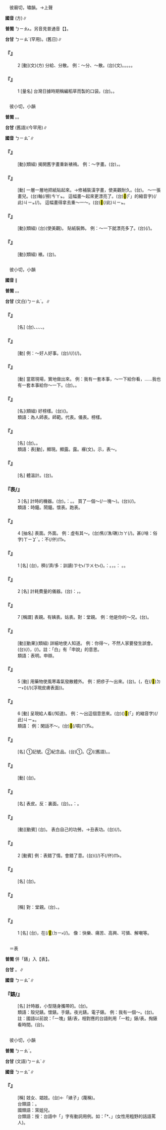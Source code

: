 
=={{ruby|俵|ㄅㄧㄠˇ}}==

　彼廟切，嘯韻。→上聲

'''國音''' {{ruby|(文)|ㄅㄧㄠˇ}}(方){{ruby|。|ㄅㄧㄠˋ}}∥

'''普閩''' <rt>ㄅㄧㄠ˪</rt>。另音見普通音【{{ruby|俵|ㄅㄧㄠˋ}}】。

'''台甘''' <rt>ㄅㄧㄠˋ</rt>(罕用)。{{ruby|(語)|ㄅㄧㄜˋ}}(舊日)∥

    

==='''『{{ruby|俵|ㄅㄧㄠˇ}}』'''===
:2  [動](文)(方) 分給、分散。 例：～分、～散。(台){{ruby|俵|ㄅㄧㄠˋ}}(文)。{{ruby|分|ㄅㄨㄣ}}{{ruby|付|ㄏㆦ˫}}{{ruby|人|ㄌㄤˊ}}。{{ruby|分|ㄏㄨㄣ}}{{ruby|散|ㄙㄨㆩ˪}}。{{ruby|攤|ㄊㄨㆩ}}{{ruby|分|ㄏㄨㄣ}}。{{ruby|照|ㄐㄧㄠ˪}}{{ruby|分|ㄅㄨㄣ}}。
    

==='''『{{ruby|俵|ㄅㄧㄠˇ}}』'''===
:1  [量名] 台灣日據時期稱編稻草而製的口袋。(台){{ruby|俵|ㄅㄧㄜˋ}}。{{ruby|袋|ㄉㆤ˫}}。
    

=={{ruby|裱|ㄅㄧㄠˇ}}==

　彼小切，小韻

'''普閩''' {{ruby|(文)|ㄅㄧㄠˋ}}。{{ruby|(白)|ㄅㄧㄜˋ}}。

'''台甘''' {{ruby|(文)|ㄅㄧㄠˋ}}{{ruby|。|ㄍㄧㄠˋ}}(舊語)(今罕用)∥

'''國音''' <rt>ㄅㄧㄠˇ</rt>∥

    

==='''『{{ruby|揭|ㄐㄧㄝ}}{{ruby|裱|ㄅㄧㄠˇ}}』'''===
: [動](類組) 揭開舊字畫重新裱褙。 例：～字畫。(台){{ruby|<mark>&#xffa49;</mark>|ㆠㆤㆷ/ㆠㄨㆤㆷ}}{{ruby|褙|ㄅㆤ˪/ㄅㄨㆤ˪}}{{ruby|字|ㄌㄧ˫/ㆢㄧ˫}}{{ruby|畫|ㄨㆤ˫}}，{{ruby|<mark>&#xffbda;</mark>|ㄌㄧㄚㆷ}}{{ruby|開|ㄎㄨㄧ}}{{ruby|重|ㄉㄧㄥˊ}}{{ruby|褙|ㄅㆤ˪/ㄅㄨㆤ˪}}。
    

==='''『{{ruby|裱|ㄅㄧㄠˇ}}』'''===
: [動] 一層一層地把紙貼起來。→修補裝潢字畫，使美觀耐久。(台){{ruby|褙|ㄅㆤ˪/ㄅㄨㆤ˪}}。 ～一張畫兒。(台){{ruby|褙|ㄅㆤ˪/ㄅㄨㆤ˪}}{{ruby|一|ㄐㄧㆵ ͘}}{{ruby|幅|ㄅㄚㆶ}}軸(/擦)<rt>ㄘㄚㆵ</rt>{{ruby|仔|ㄚ}}。 這幅畫～起來更漂亮了。(台)<mark>&#xffb50;</mark>(「{{ruby|此|ㄐㄧˋ}}{{ruby|一|ㄐㄧㆵ ͘}}」的縮音字)(/此)<rt>ㄐㄧㆵ</rt>{{ruby|幅|ㄅㄚㆶ}}{{ruby|圖|ㄉㆦˊ}}(/{{ruby|畫|ㄨㆤ˫}}){{ruby|褙|ㄅㆤ˪/ㄅㄨㆤ˪}}{{ruby|了|ㄌㄧㄠˋ}}{{ruby|加|ㄍㆤ}}{{ruby|真|ㄐㄧㄣ}}{{ruby|<mark>&#xffad0;</mark>|ㄙㄨㄧˋ}}。 這幅畫得拿去重～一～。(台)<mark>&#xffb50;</mark>(/此)<rt>ㄐㄧㆵ</rt>{{ruby|幅|ㄅㄚㆶ}}{{ruby|畫|ㄨㆤ˫}}{{ruby|著|ㄉㄧㄜㆷ ͘}}{{ruby|提|ㄊㆤㆷ}}{{ruby|去|ㄎㄧ˪}}{{ruby|重|ㄉㄧㄥˊ}}{{ruby|褙|ㄅㆤ˪/ㄅㄨㆤ˪}}。
    

==='''『{{ruby|裱|ㄅㄧㄠˇ}}{{ruby|糊|ㄏㄨˊ}}』'''===
: [動](類組) (台){{ruby|褙|ㄅㄨㆤ˪}}{{ruby|壁|ㄅㄧㄚㆷ}}{{ruby|紙|ㄗㄨㄚˋ}}(使美觀)。 貼紙裝飾。 例：～一下就漂亮多了。(台){{ruby|花|ㄏㄨㆤ}}{{ruby|紙|ㄗㄨㄚˋ}}{{ruby|貼|ㄉㄚㆷ}}{{ruby|貼|ㄉㄚㆷ}}{{ruby|咧|ㄌㆤ˪}}{{ruby|著|ㄉㄧㄜㆷ}}(/{{ruby|都|ㄉㄜ˫}}){{ruby|加|ㄍㆤ}}{{ruby|誠|ㄐㄧㆩˊ}}{{ruby|<mark>&#xffad0;</mark>|ㄙㄨㄧˋ}}。
    

==='''『{{ruby|裱|ㄅㄧㄠˇ}}{{ruby|褙|ㄅㄟˋ}}』'''===
: [動](類組) 裱。(台){{ruby|褙|ㄅㆤ˪/ㄅㄨㆤ˪}}。
    

=={{ruby|表|ㄅㄧㄠˇ}}==

　彼小切，小韻

'''國音''' {{ruby|(常)|ㄅㄧㄠˇ}}∥

'''普閩''' {{ruby|(文)|ㄅㄧㄠˋ}}。{{ruby|(白)|ㄅㄧㄜˋ}}。

'''台甘''' (文白)<rt>ㄅㄧㄠˋ</rt>。{{ruby|(語)|ㄅㄧㄜˋ}}∥

    

==='''『{{ruby|外|ㄨㄞˋ}}{{ruby|表|ㄅㄧㄠˇ}}』'''===
: [名] (台){{ruby|外|ㆣㄨㄚ˫}}{{ruby|表|ㄅㄧㄠˋ}}、{{ruby|相|ㄒㄧㆲ˪}}{{ruby|貌|ㄇㄠ˫}}、{{ruby|形|ㄏㄧㄥˊ}}{{ruby|體|ㄊㆤˋ}}{{ruby|丌|ㆤ}}{{ruby|外|ㆣㄨㄚ˫}}{{ruby|皮|ㄆㆤˊ/ㄆㄨㆤˊ}}、{{ruby|表|ㄅㄧㄠˋ}}{{ruby|現|ㄏㄧㄢ˫}}、{{ruby|別|ㄅㄚㆵ ͘}}{{ruby|人|ㄌㄤˊ}}{{ruby|所|ㄙㆦˋ}}{{ruby|得|ㄉㄧㆵ}}{{ruby|丌|ㆤ}}{{ruby|印|ㄧㄣ˪}}{{ruby|象|ㄒㄧㆲ˫}}。
    

==='''『{{ruby|表|ㄅㄧㄠˇ}}{{ruby|揚|ㄧㄤˊ}}』'''===
: [動] 例：～好人好事。(台){{ruby|向|ㄏㄧㆲ˪}}{{ruby|社|ㄒㄧㄚ˫}}{{ruby|會|ㄏㄨㆤ˫}}{{ruby|一|ㄧㆵ}}{{ruby|般|ㄅㄨㆩ}}{{ruby|呵|ㄜ}}{{ruby|咾|ㄌㄜˋ}}/{{ruby|稱|ㄑㄧㄥ}}{{ruby|贊|ㄗㄢ˪}}{{ruby|做|ㄗㄨㆤ˪/ㄗㄜ˪}}{{ruby|好|ㄏㄜˋ}}{{ruby|載|ㄉㄞ˫}}(/{{ruby|戴|ㄉㄞ˪}}){{ruby|事|ㄐㄧ˪}}(/{{ruby|事|ㄉㄞ˫}}{{ruby|情|ㄐㄧ˪}}){{ruby|丌|ㆤ}}{{ruby|人|ㄌㄤˊ}}{{ruby|及|ㄍㄚㆴ ͘}}{{ruby|好|ㄏㄜˋ}}{{ruby|丌|ㆤ}}{{ruby|行|ㄏㄧㄥˊ}}{{ruby|為|ㄨㄧˊ}}。
    

==='''『{{ruby|表|ㄅㄧㄠˇ}}{{ruby|演|ㄧㄢˇ}}』'''===
: [動] 當眾現場，實地做出來。 例：我有一套本事，～一下給你看，……我也有一套本事給你～一下。(台){{ruby|表|ㄅㄧㄠˋ}}{{ruby|演|ㄧㄢˋ}}。{{ruby|示|ㄒㄧ˫}}{{ruby|範|ㄏㄨㄢ˫}}{{ruby|或|ㄧㄚㆷ ͘}}{{ruby|是|ㄒㄧ˫}}{{ruby|娛|ㆣㆦˊ/ㆣㄨˊ}}{{ruby|樂|ㄌㆦㆶ ͘}}{{ruby|性|ㄒㄧㄥ˪}}{{ruby|丌|ㆤ}}{{ruby|展|ㄉㄧㄢˋ}}{{ruby|示|ㄒㄧ˫}}。
    

==='''『{{ruby|表|ㄅㄧㄠˇ}}{{ruby|率|ㄕㄨㄞˋ}}』'''===
: [名](類組) 好榜樣。(台){{ruby|好|ㄏㄜˋ}}{{ruby|丌|ㆤ}}{{ruby|模|ㄇㆦˊ}}{{ruby|範|ㄏㄨㄢ˫}}({{ruby|代|ㄉㄞ˫}}{{ruby|表|ㄅㄧㄠˋ}}{{ruby|性|ㄒㄧㄥ˪}}{{ruby|丌|ㆤ}}{{ruby|人|ㆢㄧㄣˊ/ㄌㄧㄣˊ}}{{ruby|物|ㆠㄨㆵ ͘}})。
:類語：為人師表。師範。代表。儀表。榜樣。
:
    

==='''『{{ruby|寒|ㄏㄢˊ}}{{ruby|暑|ㄕㄨˇ}}{{ruby|表|ㄅㄧㄠˇ}}』'''===
: [名] (台){{ruby|測|ㄑㄧㆤㆶ}}{{ruby|量|ㄌㄧㆲ˫}}{{ruby|氣|ㄎㄧ˪}}{{ruby|溫|ㄨㄣ}}{{ruby|高|ㄍㄨㄢˊ}}{{ruby|低|ㄍㆤ˫}}{{ruby|丌|ㆤ}}{{ruby|儀|ㆣㄧˊ}}{{ruby|器|ㄎㄧ˪}}。{{ruby|寒|ㄏㄢˊ}}{{ruby|暑|ㄙㄨˋ}}{{ruby|表|ㄅㄧㄜˋ}}。
:類語：表[動]，顯現。顯露。{{ruby|暴|ㄆㄨˋ}}露。襮(文)。示，表～。
:
:
    

==='''『{{ruby|體|ㄊㄧˇ}}{{ruby|溫|ㄨㄣ}}{{ruby|表|ㄅㄧㄠˇ}}』'''===
: [名] 體溫計。(台){{ruby|檢|ㄍㄧㆰˋ}}{{ruby|溫|ㄨㄣ}}{{ruby|器|ㄎㄧ˪}}。
    

==='''『表/{{ruby|錶|ㄅㄧㄠˇ}}』'''===
:3  [名] 計時的機器。(台){{ruby|看|ㄎㄨㆩ˪}}{{ruby|時|ㄒㄧˊ}}{{ruby|間|ㄍㄢ}}{{ruby|丌|ㆤ}}{{ruby|物|ㄇㆭㆷ ͘/ㄇㄧㆷ ͘}}{{ruby|件|ㄍㄧㆩ˫}}。{{ruby|有|ㄨ˫}}：{{ruby|手|ㄑㄧㄨˋ}}{{ruby|表|ㄅㄧㄜˋ}}。{{ruby|電|ㄉㄧㄢ˫}}{{ruby|子|ㄗㄨˋ}}{{ruby|表|ㄅㄧㄜˋ}}。 買了一個～(/一塊～)。(台){{ruby|買|ㆠㄨㆤˋ/ㆠㆤˋ}}{{ruby|一|ㄐㄧㆵ ͘}}{{ruby|個|ㆤˊ}}(/{{ruby|粒|ㄌㄧㄚㆴ ͘}}){{ruby|表|ㄅㄧㄜˋ}}{{ruby|仔|ㄚ}}。
:類語：時鐘。鬧鐘。懷表。跑表。
:
    

==='''『{{ruby|表|ㄅㄧㄠˇ}}』'''===
:4  [抽名] 表面。外面。 例：虛有其～。(台){{ruby|乾|ㄍㄢ}}焦(/潐/礁)<rt>ㄉㄚ</rt>{{ruby|外|ㆣㄨㄚ˫}}{{ruby|表|ㄅㄧㄠˋ}}(/{{ruby|表|ㄅㄧㄠˋ}}{{ruby|面|ㆠㄧㄣ˫}}){{ruby|好|ㄏㄜˋ}}{{ruby|看|ㄎㄨㆩ˪}}。{{ruby|無|ㆠㄜˊ}}甚(/啥：俗字)<rt>ㄒㄧㆩˋ</rt>{{ruby|物|ㄇㄧㆷ ͘}}{{ruby|內|ㄌㄨㆤ˫}}{{ruby|容|ㄧㆲˊ}}。{{ruby|俗|ㄒㄧㆦㆶ ͘}}{{ruby|語|ㆣㄧˋ/ㆣㄨˋ}}{{ruby|講|ㄍㆲˋ}}：{{ruby|好|ㄏㄜˋ}}{{ruby|看|ㄎㄨㆩ˪}}不(/伓)<rt>ㆬ˫</rt>{{ruby|好|ㄏㄜˋ}}{{ruby|食|ㄐㄧㄚㆷ ͘}}。
    

==='''『{{ruby|表|ㄅㄧㄠˇ}}』'''===
:1  [名] (台){{ruby|使|ㄙㄨˋ}}{{ruby|用|ㄧㆲ˫}}{{ruby|格|ㄍㆤㆷ}}{{ruby|式|ㄒㄧㆤㆶ}}{{ruby|分|ㄏㄨㄣ}}{{ruby|類|ㄌㄨㄧ˫}}，{{ruby|簡|ㄍㄢ}}{{ruby|單|ㄉㄢ}}{{ruby|丌|ㆤ}}{{ruby|字|ㆢㄧ˫/ㄌㄧ˫}}{{ruby|句|ㄍㄨ˪}}{{ruby|是|ㄒㄧ˫}}{{ruby|數|ㄙㆦ˪}}{{ruby|字|ㆢㄧ˫/ㄌㄧ˫}}{{ruby|較|ㄎㄚㆷ}}穧(/濟/多：訓讀)<rt>ㄗㆤ˫/ㄗㄨㆤ˫</rt>{{ruby|丌|ㆤ}}{{ruby|文|ㆠㄨㄣˊ}}{{ruby|件|ㄍㄧㆩ˫}}({{ruby|書|ㄙㄨ}}{{ruby|藉|ㄐㄧㆤㆶ ͘}})。{{ruby|像|ㄑㄧㆫ˫/ㄑㄧㆧ˫}}{{ruby|講|ㄍㆲˋ}}{{ruby|→|ㄍㆲ}}：{{ruby|列|ㄌㄧㄚㆵ ͘}}{{ruby|了|ㄌㄧㄠˋ}}{{ruby|一|ㄐㄧㆵ ͘}}{{ruby|個|ㆤˊ}}{{ruby|表|ㄅㄧㄜˋ}}。{{ruby|就|ㄐㄧㄨ˫}}{{ruby|是|ㄒㄧ˫}}{{ruby|造|ㄗㄜ˫}}{{ruby|表|ㄅㄧㄜˋ}}{{ruby|格|ㄍㆤㆷ ͘}}，{{ruby|開|ㄎㄨㄧ}}{{ruby|單|ㄉㄨㆩ}}{{ruby|丌|ㆤ}}{{ruby|意|ㄧ˪}}{{ruby|思|ㄙㄨ˫}}。{{ruby|有|ㄨ˫}}： {{ruby|調|ㄉㄧㄠ˫}}{{ruby|查|ㄗㄚ}}{{ruby|表|ㄅㄧㄜˋ}}。{{ruby|圖|ㄉㆦˊ}}{{ruby|表|ㄅㄧㄜˋ}}{{ruby|等|ㄉㄧㄥˋ}}。
    

==='''『{{ruby|表|ㄅㄧㄠˇ}}』'''===
:2  [名] 計耗費量的儀器。(台){{ruby|像|ㄑㄧㆫ˫/ㄑㄧㆧ˫}}：{{ruby|電|ㄉㄧㄢ˫}}{{ruby|錶|ㄅㄧㄜˋ}}，{{ruby|水|ㄗㄨㄧˋ}}{{ruby|錶|ㄅㄧㄜˋ}}。
    

==='''『{{ruby|表|ㄅㄧㄠˇ}}』'''===
:7  [稱謂] 表親。有姨表。姑表。對：堂親。 例：他是你的～兄。(台){{ruby|伊|ㄧ}}{{ruby|是|ㄒㄧ˫}}{{ruby|汝|ㄌㄧˋ}}{{ruby|丌|ㆤ}}{{ruby|表|ㄅㄧㄠˋ}}{{ruby|兄|ㄏㄧㆩ}}。
    

==='''『{{ruby|表|ㄅㄧㄠˇ}}{{ruby|白|ㄅㄞˊ}}』'''===
: [動][動果](類組) 詳細地使人知道。 例：你得～，不然人家要發生誤會。(台){{ruby|汝|ㄌㄧˋ}}{{ruby|著|ㄉㄧㄜㆷ}}(/{{ruby|都|ㄉㄜ˫}}){{ruby|將|ㄐㄧㆲ}}{{ruby|自|ㄗㄨ˫}}{{ruby|己|ㄍㄧˋ}}{{ruby|丌|ㆤ}}{{ruby|立|ㄌㄧㆴ ͘}}{{ruby|場|ㄉㄧㆧˊ/ㄉㄧㆫˊ}}{{ruby|講|ㄍㆲˋ}}{{ruby|付|ㄏㆦ˫}}{{ruby|清|ㄑㄧㄥ}}{{ruby|楚|ㄘㄜˋ}}，{{ruby|抑|ㄚㆷ}}{{ruby|無|ㆠㄜˊ}}{{ruby|別|ㄅㄚㆵ ͘}}{{ruby|人|ㄌㄤˊ}}{{ruby|會|ㄨㆤ˫/ㆤ˫}}{{ruby|發|ㄏㄨㄚㆵ}}{{ruby|生|ㄒㄧㄥ}}(/{{ruby|起|ㄎㄧˋ}}){{ruby|誤|ㆣㆦ˫}}{{ruby|會|ㄏㄨㆤ˫}}。註：「白」有「申說」的意思。
:類語：表明。申辯。
:
    

==='''『{{ruby|表|ㄅㄧㄠˇ}}』'''===
:5  [動] 用藥物使風寒毒氣發散體外。 例：把疹子～出來。(台){{ruby|食|ㄐㄧㄚㆷ ͘}}{{ruby|藥|ㄧㄜㆷ ͘}}{{ruby|付|ㄏㆦ˫}}{{ruby|痲|ㄇㄨㄚˊ}}{{ruby|仔|ㄚ}}{{ruby|浮|ㄆㄨˊ}}{{ruby|起|·ㄎㄧˋ}}{{ruby|來|·ㄌㄞˊ}}。({{ruby|台|ㄉㄞˊ}}{{ruby|灣|ㄨㄢˊ}}{{ruby|民|ㆠㄧㄣˊ}}{{ruby|間|ㄍㄢ}}{{ruby|煎|ㄗㄨㆩ}}{{ruby|茅|ㄏㆬˊ}}{{ruby|草|ㄘㄠˋ}}{{ruby|根|ㄍㄧㄣ/ㄍㄨㄣ}}{{ruby|加|ㄍㄚ}}{{ruby|冬|ㄉㄤ}}{{ruby|瓜|ㄍㄨㆤ}}，在(/<mark>&#xf9853;</mark>)<rt>ㄉㄧ˫</rt>({{ruby|疹|ㄓㄣˇ}}{{ruby|子|·ㄗˇ}}){{ruby|麻|ㄇㄨㄚˊ}}{{ruby|仔|ㄚ}}(/{{ruby|癖|ㄆㄧㄚㆷ ͘}}){{ruby|見|ㄍㆪ˪}}{{ruby|面|ㆠㄧㄣ˫}}(浮現皮膚表面){{ruby|時|ㄒㄧˊ}}{{ruby|付|ㄏㆦ˫}}{{ruby|小|ㄒㄧㄠˋ}}{{ruby|兒|ㆢㄧˊ/ㄌㄧˊ}}{{ruby|服|ㄏㆦㆶ ͘}}{{ruby|用|ㄧㆲ˫}})。
    

==='''『{{ruby|表|ㄅㄧㄠˇ}}』'''===
:6  [動] 呈現給人看(/知道)。 例：～出這個意思來。(台){{ruby|有|ㄨ˫}}({{ruby|明|ㆠㄧㄥˊ}}{{ruby|白|ㄅㄧㆤㆶ ͘}}){{ruby|講|ㄍㆲˋ}}{{ruby|出|ㄘㄨㆵ}}<mark>&#xffb50;</mark>(「{{ruby|此|ㄐㄧˋ}}{{ruby|一|ㄐㄧㆵ ͘}}」的縮音字)(/此)<rt>ㄐㄧㆵ</rt>{{ruby|款|ㄎㄨㄢˋ}}{{ruby|意|ㄧ˪}}{{ruby|思|ㄙㄨ˪}}。
:類語： 例：閑話不～。(台){{ruby|閑|ㄧㄥˊ}}{{ruby|話|ㄨㆤ˫}}<mark>&#xffb49;</mark>(/嘪)<rt>ㄇㄞ˪</rt>{{ruby|加|ㄍㆤ}}{{ruby|講|ㄍㆲˋ}}。
:
    

==='''『{{ruby|表|ㄅㄧㄠˇ}}{{ruby|記|ㄐㄧˋ}}』'''===
: [名] ①記號。②紀念品。(台)①{{ruby|記|ㄍㄧ˪}}{{ruby|認|ㆢㄧㄣ˫/ㄌㄧㄣ˫}}。②{{ruby|為|ㄨㄧˊ}}{{ruby|記|ㄍㄧ˪}}({{ruby|常|ㄒㄧㆲˊ}}{{ruby|指|ㄐㄧˋ}}{{ruby|男|ㄌㆰˊ}}{{ruby|女|ㄌㄧˋ/ㄌㄨˋ}}{{ruby|間|ㄍㄢ}}{{ruby|相|ㄒㄧㄜ/ㄙㆩ}}{{ruby|送|ㄙㄤ˪}}{{ruby|丌|ㆤ}}(舊語)。{{ruby|記|ㄍㄧ˪}}{{ruby|念|ㄌㄧㆰ˫}}{{ruby|品|ㄆㄧㄣˋ}}。
    

==='''『{{ruby|表|ㄅㄧㄠˇ}}{{ruby|決|ㄐㄩㄝˊ}}』'''===
: [動] (台){{ruby|用|ㄧㄥ˫/ㄧㆲ˫}}{{ruby|投|ㄉㄠˊ}}{{ruby|票|ㄆㄧㄜ˪}}{{ruby|丌|ㆤ}}{{ruby|方|ㄏㆲ}}{{ruby|式|ㄒㄧㆤㆶ}}{{ruby|公|ㄍㆲ}}{{ruby|表|ㄅㄧㄠˋ}}{{ruby|決|ㄍㄨㄚㆵ}}{{ruby|定|ㄉㄧㄥ˪}}。
    

==='''『{{ruby|表|ㄅㄧㄠˇ}}{{ruby|面|ㄇㄧㄢˋ}}』'''===
: [名] 表皮。反：裏面。(台){{ruby|表|ㄅㄧㄠˋ}}{{ruby|面|ㆠㄧㄣ˫}}。{{ruby|外|ㆣㄨㄚ˫}}{{ruby|皮|ㄆㄨㆤˊ/ㄆㆤˊ}}。{{ruby|意|ㄧ˪}}{{ruby|思|ㄙㄨ˪}}{{ruby|帶|ㄉㄞ˪}}：{{ruby|外|ㆣㄨㄚ˫}}{{ruby|部|ㄅㆦ˫}}{{ruby|看|ㄎㄨㆩ˪}}{{ruby|會|ㄨㆤ˫/ㆤ˫}}{{ruby|著|ㄉㄧㄜㆷ ͘}}{{ruby|丌|ㆤ}}{{ruby|所|ㄙㆦˋ}}{{ruby|在|ㄗㄞ˫}}。
    

==='''『{{ruby|表|ㄅㄧㄠˇ}}{{ruby|功|ㄍㄨㄥ}}』'''===
: [動][動賓] (台){{ruby|表|ㄅㄧㄠˋ}}{{ruby|彰|ㄐㄧㆲ}}{{ruby|別|ㄅㄚㆵ ͘}}{{ruby|人|ㄌㄤˊ}}{{ruby|丌|ㆤ}}{{ruby|功|ㄍㆲ}}{{ruby|勞|ㄌㄜˊ}}。 表白自己的功勞。→丑表功。(台){{ruby|請|ㄑㄧㄥˋ}}{{ruby|功|ㄍㆲ}}(/{{ruby|掅|ㄑㄧㄥˋ}}{{ruby|功|ㄍㆲ}})。
    

==='''『{{ruby|表|ㄅㄧㄠˇ}}{{ruby|情|ㄑㄧㄥˊ}}』'''===
:2  [動賓] 例：表錯了情。會錯了意。(台)({{ruby|因|ㄧㄣ}}{{ruby|為|ㄨㄧ˫}}{{ruby|認|ㆢㄧㆬ˫/ㄌㄧㆬ˫}}{{ruby|識|ㄒㄧㆤㆶ}}(/{{ruby|了|ㄌㄧㄠˋ}}{{ruby|解|ㄍㄞˋ}})不(/伓)<rt>ㆬ˫</rt>{{ruby|著|ㄉㄧㄜㆷ ͘}}{{ruby|向|ㄏㄧㆲ˪}}{{ruby|人|·ㄌㄤˊ}}{{ruby|表|ㄅㄧㄠˋ}}{{ruby|達|ㄉㄚㆵ ͘}}{{ruby|出|ㄘㄨㆵ}}{{ruby|無|ㆠㄜˊ}}{{ruby|合|ㄏㄚㆴ ͘}}{{ruby|適|ㄒㄧㆤㆶ}}{{ruby|丌|ㆤ}}{{ruby|情|ㄐㄧㄥˊ}}{{ruby|意|ㄧ˪}}。
    

==='''『{{ruby|表|ㄅㄧㄠˇ}}{{ruby|尺|ㄔˇ}}』'''===
: [名] (台){{ruby|銃|ㄑㄧㄥ˪}}{{ruby|砲|ㄆㄠ˪}}{{ruby|頂|ㄉㄧㄥˋ}}{{ruby|面|ㆠㄧㄣ˫}}{{ruby|根|ㄍㄨㄣ/ㄍㄧㄣ}}{{ruby|據|ㄍㄨ˪/ㄍㄧ˪}}{{ruby|來|ㄌㄞˊ}}{{ruby|相|ㄒㄧㆲ˪}}{{ruby|精|ㄐㄧㄥ}}{{ruby|目|ㆠㆦㆶ ͘}}{{ruby|標|ㄅㄧㄠ}}{{ruby|丌|ㆤ}}{{ruby|設|ㄒㄧㄚㆵ}}{{ruby|備|ㄅㄧ˫}}。
    

==='''『{{ruby|表|ㄅㄧㄠˇ}}{{ruby|親|ㄑㄧㄣ}}』'''===
: [稱] 對：堂親。(台){{ruby|台|ㄉㄞˊ}}{{ruby|語|ㆣㄧˋ/ㆣㄨˋ}}{{ruby|分|ㄏㄨㄣ}}{{ruby|為|ㄨㄧˊ}}{{ruby|姨|ㄧˊ}}{{ruby|表|ㄅㄧㄠˋ}}、{{ruby|姑|ㄍㆦ}}{{ruby|表|ㄅㄧㄠˋ}}。
    

==='''『{{ruby|表|ㄅㄧㄠˇ}}{{ruby|情|ㄑㄧㄥˊ}}』'''===
:1  [名] (台){{ruby|表|ㄅㄧㄠˋ}}{{ruby|情|ㄐㄧㄥˊ}}，{{ruby|表|ㄅㄧㄠˋ}}{{ruby|現|ㄏㄧㄢ˫}}在(/<mark>&#xf9853;</mark>)<rt>ㄉㄧ˫</rt>{{ruby|面|ㆠㄧㄣ˫/ㆠㄧㄢ˫}}{{ruby|貌|ㄇㄠ˫}}{{ruby|丌|ㆤ}}{{ruby|心|ㄒㄧㆬ}}{{ruby|情|ㄐㄧㄥˊ}}(/{{ruby|感|ㄍㆰˋ}}{{ruby|情|ㄐㄧㄥˊ}})。 像：快樂、痛苦、高興、可憐、解嘲等。
    

=={{ruby|錶|ㄅㄧㄠˇ}}==

　＝表

'''普閩''' 併「錶」入【表】。

'''台甘''' {{ruby|(文)|ㄅㄧㄠˋ}}。{{ruby|(語)|ㄅㄧㄜˋ}}∥

'''國音''' <rt>ㄅㄧㄠˇ</rt>∥

    

==='''『錶/{{ruby|表|ㄅㄧㄠˇ}}』'''===
: [名] 計時器，小型隨身攜帶的。(台){{ruby|錶|ㄅㄧㄜˋ}}{{ruby|仔|ㄚ}}。
:類語：殼兒錶。懷錶。手錶。夜光錶。電子錶。 例：我有一個～。(台){{ruby|我|ㆣㄨㄚˋ}}{{ruby|有|ㄨ˫}}{{ruby|一|ㄐㄧㆵ ͘}}{{ruby|個|ㆤˊ}}{{ruby|錶|ㄅㄧㄜˋ}}{{ruby|仔|ㄚ}}。 註：國語以前說：「一塊」錶/表，相對應的台語則用「一粒」錶/表。掏錶看時間。(台){{ruby|<mark>&#xffbdc;</mark>|ㄌㄧㆬˊ}}{{ruby|錶|ㄅㄧㄜˋ}}{{ruby|仔|ㄚ}}{{ruby|看|ㄎㄨㆩ˪}}{{ruby|時|ㄒㄧˊ}}{{ruby|間|ㄍㄢ}}。
:
    

=={{ruby|婊|ㄅㄧㄠˇ}}==

　彼小切，小韻

'''普閩''' <rt>ㄅㄧㄠˋ</rt>。

'''台甘''' (文語)<rt>ㄅㄧㄠˋ</rt>∥

'''國音''' <rt>ㄅㄧㄠˇ</rt>∥

    

==='''『{{ruby|婊|ㄅㄧㄠˇ}}{{ruby|子|·ㄗˇ}}』'''===
: [稱] 妓女、娼妓。(台){{ruby|婊|ㄅㄧㄠˋ}}{{ruby|子|ㄗㄨˋ}}←「婊子」(蔑稱)。
:台類語：{{ruby|趁|ㄊㄢ˪}}{{ruby|食|ㄐㄧㄚㆷ ͘}}{{ruby|丌|ㆤ}}{{ruby|藝|ㆣㆤ˫}}{{ruby|旦|ㄉㄨㆩ˪}}。
:
:國類語：窯姐兒。
:
:台類語：按：台語中「{{ruby|婊|ㄅㄧㄠˋ}}」字有動詞用例。如：「{{ruby|妓|ㄍㄧ}}*、{{ruby|婊|ㄅㄧㄠˋ}}」(女性用粗野的話語罵人)。
:
    
